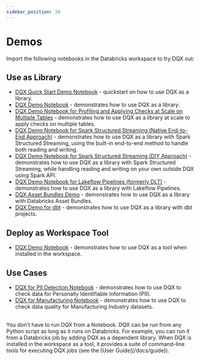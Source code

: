 ```yaml
---
sidebar_position: 10
---
```



#  Demos

Import the following notebooks in the Databricks workspace to try DQX out:
## Use as Library
* [DQX Quick Start Demo Notebook](https://github.com/databrickslabs/dqx/blob/v0.9.2/demos/dqx_quick_start_demo_library.py) - quickstart on how to use DQX as a library.
* [DQX Demo Notebook](https://github.com/databrickslabs/dqx/blob/v0.9.2/demos/dqx_demo_library.py) - demonstrates how to use DQX as a library.
* [DQX Demo Notebook for Profiling and Applying Checks at Scale on Multiple Tables](https://github.com/databrickslabs/dqx/blob/v0.9.2/demos/dqx_multi_table_demo.py) - demonstrates how to use DQX as a library at scale to apply checks on multiple tables.
* [DQX Demo Notebook for Spark Structured Streaming (Native End-to-End Approach)](https://github.com/databrickslabs/dqx/blob/v0.9.2/demos/dqx_streaming_demo_native.py) - demonstrates how to use DQX as a library with Spark Structured Streaming, using the built-in end-to-end method to handle both reading and writing.
* [DQX Demo Notebook for Spark Structured Streaming (DIY Approach)](https://github.com/databrickslabs/dqx/blob/v0.9.2/demos/dqx_streaming_demo_diy.py) - demonstrates how to use DQX as a library with Spark Structured Streaming, while handling reading and writing on your own outside DQX using Spark API.
* [DQX Demo Notebook for Lakeflow Pipelines (formerly DLT)](https://github.com/databrickslabs/dqx/blob/v0.9.2/demos/dqx_dlt_demo.py) - demonstrates how to use DQX as a library with Lakeflow Pipelines.
* [DQX Asset Bundles Demo](https://github.com/databrickslabs/dqx/blob/v0.9.2/demos/dqx_demo_asset_bundle/README.md) - demonstrates how to use DQX as a library with Databricks Asset Bundles.
* [DQX Demo for dbt](https://github.com/databrickslabs/dqx/blob/v0.9.2/demos/dqx_demo_dbt/README.md) - demonstrates how to use DQX as a library with dbt projects.

## Deploy as Workspace Tool
* [DQX Demo Notebook](https://github.com/databrickslabs/dqx/blob/v0.9.2/demos/dqx_demo_tool.py) - demonstrates how to use DQX as a tool when installed in the workspace.

## Use Cases
* [DQX for PII Detection Notebook](https://github.com/databrickslabs/dqx/blob/v0.9.2/demos/dqx_demo_pii_detection.py) - demonstrates how to use DQX to check data for Personally Identifiable Information (PII).
* [DQX for Manufacturing Notebook](https://github.com/databrickslabs/dqx/blob/v0.9.2/demos/dqx_manufacturing_demo.py) - demonstrates how to use DQX to check data quality for Manufacturing Industry datasets.

<br />
<Admonition type="tip" title="Execution Environment">
You don't have to run DQX from a Notebook. DQX can be run from any Python script as long as it runs on Databricks.
For example, you can run it from a Databricks job by adding DQX as a dependent library.
When DQX is installed in the workspace as a tool, it provides a suite of command-line tools for executing DQX jobs (see the [User Guide](/docs/guide)).
</Admonition>
